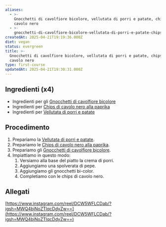 ```yaml
---
aliases:
  - >-
    Gnocchetti di cavolfiore bicolore, vellutata di porri e patate, chips di
    cavolo nero
  - >-
    gnocchetti-di-cavolfiore-bicolore-vellutata-di-porri-e-patate-chips-di-cavolo-nero
createdAt: 2025-04-21T19:19:36.000Z
diet: vegan
status: evergreen
title: >-
  Gnocchetti di cavolfiore bicolore, vellutata di porri e patate, chips di
  cavolo nero
type: first-course
updatedAt: 2025-04-21T19:30:31.000Z
---
```

## Ingredienti (x4)

- Ingredienti per gli [Gnocchetti di cavolfiore bicolore](Gnocchetti%20di%20cavolfiore%20bicolore%20156be6a92e838057924fd04766ccfc3b.md)
- Ingredienti per [Chips di cavolo nero alla paprika](Chips%20di%20cavolo%20nero%20alla%20paprika%202b8585d1ca384c0ebebdf58e636acfc2.md)
- Ingredienti per [Vellutata di porri e patate](Vellutata%20di%20porri%20e%20patate%20156be6a92e83807b9c33c071a106d399.md)

## Procedimento

1. Prepariamo la [Vellutata di porri e patate](Vellutata%20di%20porri%20e%20patate%20156be6a92e83807b9c33c071a106d399.md).
2. Prepariamo le [Chips di cavolo nero alla paprika](Chips%20di%20cavolo%20nero%20alla%20paprika%202b8585d1ca384c0ebebdf58e636acfc2.md).
3. Prepariamo gli [Gnocchetti di cavolfiore bicolore](Gnocchetti%20di%20cavolfiore%20bicolore%20156be6a92e838057924fd04766ccfc3b.md).
4. Impiattiamo in questo modo:
   1. Versiamo alla base del piatto la crema di porri.
   2. Aggiungiamo una spolverata di pepe.
   3. Aggiungiamo gli gnocchetti bi-color.
   4. Completiamo con le chips di cavolo nero.

## Allegati

[https://www.instagram.com/reel/DCW5WFLCDab/?igsh=MWQ4bjNoZTlqcDdyZw==](https://www.instagram.com/reel/DCW5WFLCDab/?igsh=MWQ4bjNoZTlqcDdyZw==)
